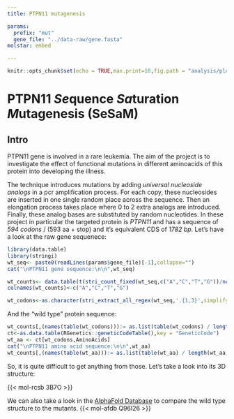 ```yaml
---
title: PTPN11 mutagenesis

params: 
  prefix: "mut"
  gene_file: "../data-raw/gene.fasta"
molstar: embed

---
```



```r
knitr::opts_chunk$set(echo = TRUE,max.print=10,fig.path = "analysis/plots/",fig.dim=c(12,14))
```


# PTPN11 ***Se***quence ***Sa***turation ***M***utagenesis (SeSaM)

## Intro 

PTPN11 gene is involved in a rare leukemia. The aim of the project is to investigate the effect of functional mutations in different aminoacids of this protein into developing the illness.

The technique introduces mutations by adding *universal nucleoside analogs* in a pcr amplification process. For each copy, these nucleosides are inserted in one single random place across the sequence. Then an elongation process takes place where 0 to 2 extra analogs are introduced. Finally, these analog bases are substituted by random nucleotides. In these project in particular the targeted protein is *PTPN11* and has a sequence of *594 codons* / (593 aa + stop) and it's equivalent CDS of *1782 bp*. 
Let's have a look at the raw gene sequenece:

```r
library(data.table)
library(stringi)
wt_seq<- paste0(readLines(params$gene_file)[-1],collapse="")
cat("\nPTPN11 gene sequence:\n\n",wt_seq)

```

```r
wt_counts<- data.table(t(stri_count_fixed(wt_seq,c("A","C","T","G"))/nchar(wt_seq) * 100))
colnames(wt_counts)<-c("A","C","T","G")

wt_codons<-as.character(stri_extract_all_regex(wt_seq,'.{1,3}',simplify=T)) #wt_codons <- stri_sub(wt_seq,length=3,from=c(seq(from=1,to=nchar(wt_seq),by=3)))

```

And the "wild type" protein sequence:

```r
wt_counts[,(names(table(wt_codons))):= as.list(table(wt_codons) / length(wt_codons)*100)]
ct<-as.data.table(RGenetics::geneticCodeTable(),key = "GeneticCode")
wt_aa <- ct[wt_codons,AminoAcids]
cat("\nPTPN11 amino acid sequence:\n\n",wt_aa)
wt_counts[,(names(table(wt_aa))):= as.list(table(wt_aa) / length(wt_aa)*100)]

```

So, it is quite difficult to get anything from those. Let's take a look into its 3D structure:

{{< mol-rcsb 3B7O >}}

We can also take a look in the [AlphaFold Database](https://alphafold.com/) to compare the wild type structure to the mutants.
{{< mol-afdb Q96I26 >}}
 

